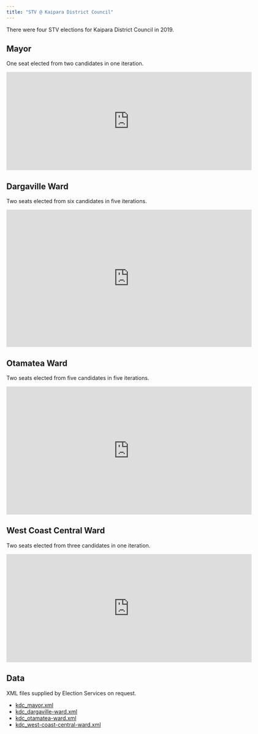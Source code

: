 ```yaml
---
title: "STV @ Kaipara District Council"
---
```


There were four STV elections for Kaipara District Council in 2019.

## Mayor

One seat elected from two candidates in one iteration.

<iframe src="https://player.vimeo.com/video/374783086" width="640" height="256" frameborder="0" allow="autoplay; fullscreen" allowfullscreen></iframe>


## Dargaville Ward

Two seats elected from six candidates in five iterations.

<iframe src="https://player.vimeo.com/video/374783049" width="640" height="358" frameborder="0" allow="autoplay; fullscreen" allowfullscreen></iframe>


## Otamatea Ward

Two seats elected from five candidates in five iterations.

<iframe src="https://player.vimeo.com/video/374783125" width="640" height="334" frameborder="0" allow="autoplay; fullscreen" allowfullscreen></iframe>


## West Coast Central Ward

Two seats elected from three candidates in one iteration.

<iframe src="https://player.vimeo.com/video/374783174" width="640" height="282" frameborder="0" allow="autoplay; fullscreen" allowfullscreen></iframe>


## Data

XML files supplied by Election Services on request.

* [kdc_mayor.xml](sources/2019/kdc_mayor.xml)
* [kdc_dargaville-ward.xml](sources/2019/kdc_dargaville-ward.xml)
* [kdc_otamatea-ward.xml](sources/2019/kdc_otamatea-ward.xml)
* [kdc_west-coast-central-ward.xml](sources/2019/kdc_west-coast-central-ward.xml)

